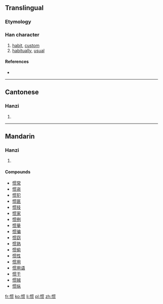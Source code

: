 {{also|慣}}
==Translingual==
{{zh-forms|惯|[[慣]]}}
===Etymology===
{{Han simp|慣|f=	貫|t=贯}}

===Han character===
{{Han char|rn=61|rad=心|as=08|sn=11|four=|canj=心田十人 (PWJO)}}

# [[habit]], [[custom]]
# [[habitually]], [[usual]]

====References====
* {{Han ref|kx=0392.181|hdz=42320.030|uh=60EF|ud=24815}}

----

==Cantonese==

===Hanzi===
{{yue-hanzi|jyut=|y=gwaan3|tra=慣}}

# {{defn|Cantonese|sort=心08}}

----

==Mandarin==

===Hanzi===
{{cmn-hanzi|tra=慣|pin=[[guàn]] ([[guan4]])|wg=kuan<sup>4</sup>}}

# {{defn|Mandarin|sort=心08}}

====Compounds====
* [[惯常]]
* [[惯盗]]
* [[惯犯]]
* [[惯匪]]
* [[惯技]]
* [[惯家]]
* [[惯例]]
* [[惯量]]
* [[惯骗]]
* [[惯窃]]
* [[惯熟]]
* [[惯偷]]
* [[惯性]]
* [[惯用]]
* [[惯用语]]
* [[惯于]]
* [[惯贼]]
* [[惯纵]]

[[fr:惯]]
[[ko:惯]]
[[li:惯]]
[[pl:惯]]
[[zh:惯]]